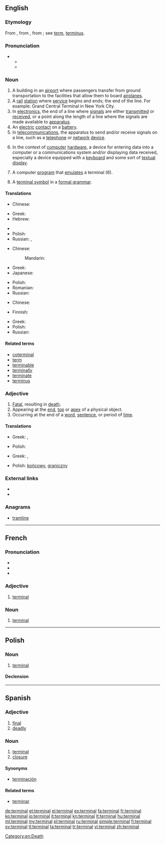 ==English==
{{wikipedia|dab=terminal}}

===Etymology===
From {{etyl|fr}} {{term|terminal|lang=fr}}, from {{etyl|LL.}} {{term|terminalis||pertaining to a boundary or to the end, terminal, final}}, from {{etyl|la}} {{term|terminus||a bound, boundary, limit, end}}; see [[term]], [[terminus]].

===Pronunciation===
* {{a|US}}
** {{IPA|/ˈtərmɪnəl/}}
** {{SAMPA|/"t@rmIn@l/}}

===Noun===
{{en-noun}}

# A building in an [[airport]] where passengers transfer from ground transportation to the facilities that allow them to board [[airplanes]].
# A [[rail]] [[station]] where [[service]] begins and ends; the end of the line. For example: Grand Central Terminal in New York City.
# In [[electronics]], the end of a line where [[signal]]s are either [[transmit]]ted or [[receive]]d, or a point along the length of a line where the signals are made available to [[apparatus]].
# An [[electric]] [[contact]] on a [[battery]].
# In [[telecommunications]], the apparatus to send and/or receive signals on a line, such as a [[telephone]] or [[network]] [[device]].
# {{computing}} In the context of [[computer]] [[hardware]], a device for entering data into a computer or a communications system and/or displaying data received, especially a device equipped with a [[keyboard]] and some sort of [[textual]] [[display]].
# {{computing}} A computer [[program]] that [[emulate]]s a terminal (6).
# {{computing theory}} A [[terminal symbol]] in a [[formal grammar]].

====Translations====
{{trans-top|1. airport building}}
* Chinese:
*: {{trreq|zh}}
* Greek: {{t|el|τερματικός σταθμός|m|tr=termatikós stathmós}}
* Hebrew: {{t|he|בית נתיבות|tr=beit niteevot}}
{{trans-mid}}
* {{trreq|no}}
* Polish: {{t+|pl|terminal|m}}
* Russian: {{t+|ru|аэровокзал|m|tr=aerovokzál}}, {{t|ru|терминал|m|tr=terminál}}
{{trans-bottom}}

{{trans-top|6. device for entering data into a computer}}
* Chinese:
*: Mandarin: {{t|zh|終端機|sc=Hani}}
* Greek: {{t|el|τερματικό|n|tr=termatikó}}
* Japanese: {{t|ja|端末|tr=tanmatsu|sc=Jpan}}
{{trans-mid}}
* Polish: {{t+|pl|terminal|m}}
* Romanian: {{t|ro|terminal|n}}
* Russian: {{t|ru|терминал|m|tr=terminál}}
{{trans-bottom}}

{{trans-top|7. a computer program that emulates a terminal}}
* Chinese:
*: {{trreq|zh}}
* Finnish: {{t+|fi|terminaali}}
{{trans-mid}}
* Greek: {{t|el|ιδεατό τερματικό|n|tr=ideató termatikó}}
* Polish: {{t+|pl|terminal|m}}
* Russian: {{t|ru|терминал|m|tr=terminál}}
{{trans-bottom}}

====Related terms====
* [[coterminal]]
* [[term]]
* [[terminable]]
* [[terminally]]
* [[terminate]]
* [[terminus]]

===Adjective===
{{en-adj|-}}

# [[fatal|Fatal]], resulting in [[death]].
# Appearing at the [[end]], [[top]] or [[apex]] of a physical object.
# Occurring at the end of a [[word]], [[sentence]], or period of [[time]].

====Translations====
{{trans-top|fatal, resulting in death}}
* Greek: {{t|el|καταληκτική ασθένεια|f|tr=kataliktikí asthéneia}}, {{t|el|μοιραία ασθένεια|f|tr=moiraía asthéneia}}
{{trans-mid}}
* Polish: {{t+|pl|śmiertelny|m}}
{{trans-bottom}}

{{trans-top|appearing at the end}}
* Greek: {{t+|el|τελικός|m|tr=telikós}}, {{t|el|ληκτικός|m|tr=liktikós}}
{{trans-mid}}
* Polish: [[końcowy]], [[graniczny]] {{m}}
{{trans-bottom}}

===External links===
* {{R:Webster 1913}}
* {{R:Century 1911}}

===Anagrams===
* [[tramline#English|tramline]]

[[Category:en:Death]]

----

==French==

===Pronunciation===
* {{IPA|/tɛʁ.mi.nal/|lang=fr}}
* {{audio|Fr-Paris--terminal.ogg|Audio (Paris)}}
* {{homophones|terminale|terminales|lang=fr}}

===Adjective===
{{fr-adj-al|termin}}

# [[#English|terminal]]

===Noun===
{{fr-noun|m|pl=terminaux}}

# [[#English|terminal]]

----

==Polish==

===Noun===
{{infl|pl|noun|g=m}}

# [[#English|terminal]]

====Declension====
{{pl-decl-noun
|terminal|terminale
|terminalu <br />(terminala)|terminali<br />/terminalów
|terminalowi|terminalom
|terminal|terminale
|terminalem|terminalami
|terminalu|terminalach
|terminalu|terminale
}}

----

==Spanish==

===Adjective===
{{es-adj|pl=terminales}}

# [[final]]
# [[deadly]]

===Noun===
{{es-noun|m|pl=terminales}}

# [[terminal#English|terminal]]
# [[closure]]

====Synonyms====
* {{sense|closure}} [[terminación]]

====Related terms====
* [[terminar]]

[[de:terminal]]
[[et:terminal]]
[[el:terminal]]
[[es:terminal]]
[[fa:terminal]]
[[fr:terminal]]
[[ko:terminal]]
[[io:terminal]]
[[it:terminal]]
[[kn:terminal]]
[[lt:terminal]]
[[hu:terminal]]
[[ml:terminal]]
[[my:terminal]]
[[pl:terminal]]
[[ru:terminal]]
[[simple:terminal]]
[[fi:terminal]]
[[sv:terminal]]
[[tl:terminal]]
[[ta:terminal]]
[[tr:terminal]]
[[vi:terminal]]
[[zh:terminal]]